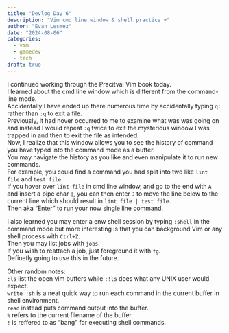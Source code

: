 ```yaml
---
title: "Devlog Day 6"
description: "Vim cmd line window & shell practice +"
author: "Evan Lesmez"
date: "2024-08-06"
categories:
  - vim
  - gamedev
  - tech
draft: true
---
```

I continued working through the Pracitval Vim book today.  
I learned about the cmd line window which is different from the command-line mode.  
Accidentally I have ended up there numerous time by accidentally typing `q:` rather than `:q` to exit a file.  
Previously, it had nover occurred to me to examine what was was going on and instead I would repeat `:q` twice to exit the mysterious window I was trapped in and then to exit the file as intended.  
Now, I realize that this window allows you to see the history of command you have typed into the command mode as a buffer.  
You may navigate the history as you like and even manipulate it to run new commands.  
For example, you could find a command you had split into two like `lint file` and `test file`.  
If you hover over `lint file` in cmd line window, and go to the end with `A` and insert a pipe char `|`, you can then enter `J` to move the line below to the current line which should result in `lint file | test file`.  
Then <CR> aka "Enter" to run your now single line command.  

I also learned you may enter a enw shell session by typing `:shell` in the command mode but more interesting is that you can background Vim or any shell process with `Ctrl+Z`.  
Then you may list jobs with `jobs`.  
If you wish to reattach a job, just foreground it with `fg`.  
Definetly going to use this in the future.  

Other random notes:  
`:ls` list the open vim buffers while `:!ls` does what any UNIX user would expect.  
`write !sh` is a neat quick way to run each command in the current buffer in shell environment.  
`read` instead puts command output into the buffer.  
`%` refers to the current filename of the buffer.  
`!` is reffered to as "bang" for executing shell commands.  

